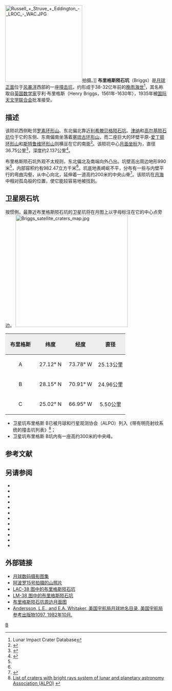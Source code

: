 {{lunar crater data|
 image=Briggs crater 4170 h1.jpg|
 caption=[[月球轨道器4号|月球轨道器4号]]拍摄的图像|
 latitude=26.45|
 N_or_S=N|
 longitude=69.19|
 E_or_W=W|
 diameter=36.75公里|
 depth=2.137公里|
 colong=70|
 eponym=亨利·布里格斯}}
[[Image:Russell_+_Struve_+_Eddington_-_LROC_-_WAC.JPG|240px]]拍摄。]]
'''布里格斯陨石坑'''（Briggs）是[[月球正面|月球正面]]位于[[风暴洋|风暴洋]]西部的一座[[撞击坑|撞击坑]]，约形成于38-32亿年前的[[晚雨海世|晚雨海世]]<ref name=LICD>Lunar Impact Crater Database</ref>，其名称取自[[英国|英国]][[数学家|数学家]]亨利·布里格斯（Henry Briggs，1561年-1630年），1935年被[[国际天文学联合会|国际天文学联合会]]批准接受。

==描述==  
该陨坑西侧毗邻[[罗素环形山|罗素环形山]]、东北偏北靠近[[利希滕贝格陨石坑|利希滕贝格陨石坑]]、[[津纳陨石坑|津纳]]和[[高尔基陨石坑|高尔基陨石坑]]位于它的东侧、东南偏南坐落着[[塞琉古环形山|塞琉古环形山]]，而二座巨大的环壁平原-[[爱丁顿环形山|爱丁顿环形山]]和[[斯特鲁维环形山|斯特鲁维环形山]]则横亘在它的南面<ref>{{Cite web |url=http://planetarynames.wr.usgs.gov/images/Lunar/lac_38_lo.pdf |title=Crater Briggs on the map LAC-38. |accessdate=2016-12-05 |archive-date=2013-02-20 |archive-url=https://web.archive.org/web/20130220151631/http://planetarynames.wr.usgs.gov/images/Lunar/lac_38_lo.pdf |dead-url=no }}</ref>。该陨坑中心[[月面坐标|月面坐标]]为{{Coord|26.45|N|69.19|W|globe:Moon|nogoogle=1|noosm=1}}，直径36.75公里<ref name="IAU">{{Cite web |url=http://planetarynames.wr.usgs.gov/Feature/881 |title=Directory of the International Astronomical Union |accessdate=2016-12-05 |archive-date=2017-10-01 |archive-url=https://web.archive.org/web/20171001165112/https://planetarynames.wr.usgs.gov/Feature/881 |dead-url=no }}</ref>，深度约2.137公里<ref>{{Cite web |url=http://fisherka.csolutionshosting.net/astronote/plan/craterdepth/html/CraterDepthFeatureNameWestfall.html |title=John E. Westfall's Atlas of the Lunar Terminator, Cambridge Univ. Press (2000) |accessdate=2016-12-05 |archive-date=2014-12-18 |archive-url=https://archive.today/20141218234310/http://fisherka.csolutionshosting.net/astronote/plan/craterdepth/html/CraterDepthFeatureNameWestfall.html |dead-url=yes }}</ref>。

布里格斯陨石坑外观不太规则，东北偏北及南端向外凸出。坑壁高出周边地形990米<ref name="LICD"/>，内部容积约有982.47立方千米<ref name="LICD"/>。坑底地表崎岖不平，分布有一些与内壁平行的弯曲沟壑，从中心向北，延伸着一道高约200米的中央山脊<ref name="WIKI">{{Cite web |url=http://the-moon.wikispaces.com/Briggs |title=Description Crater online The Moon-Wiki |accessdate=2016-12-05 |archive-date=2018-05-07 |archive-url=https://web.archive.org/web/20180507083913/http://the-moon.wikispaces.com/Briggs |dead-url=no }}</ref>。该陨坑在[[月海|月海]]中相对孤岛般的位置，使它能较容易地被找到。

==卫星陨石坑==
按惯例，最靠近布里格斯陨石坑的卫星坑将在月图上以字母标注在它的中心点旁边。
[[File:Briggs_satellite_craters_map.jpg|350px]]

{| class="wikitable"
!width="25%" style="background:#eeeeee;" |布里格斯 
!width="25%" style="background:#eeeeee;" |纬度
!width="25%" style="background:#eeeeee;" |经度
!width="25%" style="background:#eeeeee;" |直径
|-
|align="center"|A
|align="center"|27.12° N
|align="center"|73.78° W
|align="center"|25.13公里
|-
|align="center"|B
|align="center"|28.15° N
|align="center"|70.91° W
|align="center"|24.96公里
|-
|align="center"|C
|align="center"|25.02° N
|align="center"|66.95° W
|align="center"|5.50公里
|}{{clear}}
* 卫星坑布里格斯 B已被月球和行星观测协会（ALPO）列入《带有明亮射纹系统的撞击坑列表》<ref>[http://www.zone-vx.com/alpo-rays-table.pdf List of craters with bright rays system of lunar and planetary astronomy Association (ALPO)] {{webarchive|url=https://web.archive.org/web/20160304213831/http://www.zone-vx.com/alpo-rays-table.pdf |date=2016-03-04 }}</ref>；
* 卫星坑布里格斯 B坑内有一座高约300米的中央峰。
==参考文献==
{{reflist}}
==另请参阅==
{{refbegin}}
* {{cite book
  | last1 = Andersson
  | first1 = L. E.
  | last2 = Whitaker
  | first2 = E. A.
  | authorlink2 = Ewen Whitaker
  | date = 1982
  | title = [[NASA|NASA]] Catalogue of Lunar Nomenclature
  | publisher = NASA RP-1097
  | ref = harv
  }}
* {{cite web
  | last = Blue
  | first = Jennifer
  | date = July 25, 2007
  | title = Gazetteer of Planetary Nomenclature
  | publisher = [[United_States_Geological_Survey|USGS]]
  | url = http://planetarynames.wr.usgs.gov/
  | accessdate = 2007-08-05
  | ref = harv
  | archive-date = 2018-12-25
  | archive-url = https://web.archive.org/web/20181225170157/https://planetarynames.wr.usgs.gov/
  | dead-url = no
  }}
* {{cite book
  | last1 = Bussey
  | first1 = B.
  | authorlink1 = Ben Bussey
  | last2 = Spudis
  | first2 = P.
  | authorlink2 = Paul Spudis
  | date = 2004
  | title = The Clementine Atlas of the Moon
  | publisher = Cambridge University Press
  | location = New York
  | isbn = 978-0-521-81528-4
  | ref = harv
  }}
* {{cite book
  | last1 = Cocks
  | first1 = Elijah E.
  | last2 = Cocks
  | first2 = Josiah C.
  | date = 1995
  | title = Who's Who on the Moon: A Biographical Dictionary of Lunar Nomenclature
  | url = https://archive.org/details/isbn_9780936389271
  | publisher = Tudor Publishers
  | isbn = 978-0-936389-27-1
  | ref = harv
  }}
* {{cite web
  | last = McDowell
  | first = Jonathan
  | date = July 15, 2007
  | url = http://host.planet4589.org/astro/lunar/
  | title = Lunar Nomenclature
  | publisher = Jonathan's Space Report
  | accessdate = 2007-10-24
  | ref = harv
  | archive-date = 2018-12-25
  | archive-url = https://web.archive.org/web/20181225170156/http://host.planet4589.org/astro/lunar/
  | dead-url = no
  }}
* {{cite journal| last1 = Menzel| first1 = D. H.| last2 = Minnaert| first2 = M.| last3 = Levin| first3 = B.| last4 = Dollfus| first4 = A.| last5 = Bell| first5 = B.| title = Report on Lunar Nomenclature by the Working Group of Commission 17 of the IAU| doi = 10.1007/BF00171763| journal = Space Science Reviews| volume = 12| issue = 2| pages = 136–186| year = 1971| pmid = | pmc =| bibcode = 1971SSRv...12..136M| ref = harv}}
* {{cite book
  | first = Patrick
  | last = Moore
  | authorlink = Patrick Moore
  | date = 2001
  | title = On the Moon
  | url = https://archive.org/details/patrickmooreonmo00patr
  | publisher = Sterling Publishing Co
  | isbn = 978-0-304-35469-6
  | ref = harv
  }}
* {{cite book
  | first = Fred W.
  | last = Price
  | date = 1988
  | title = The Moon Observer's Handbook
  | publisher = Cambridge University Press
  | isbn = 978-0-521-33500-3
  | ref = harv
  }}
* {{cite book
  | last = Rükl
  | first = Antonín
  | authorlink = Antonín Rükl
  | date = 1990
  | title = Atlas of the Moon
  | publisher = Kalmbach Books
  | isbn = 978-0-913135-17-4
  | ref = harv
  }}
* {{cite book
  | last = Webb
  | first = Rev. T. W.
  | authorlink = Thomas William Webb
  | date = 1962
  | title = Celestial Objects for Common Telescopes
  | url = https://archive.org/details/celestialobjects00webb
  | edition = 6th revised
  | publisher = Dover
  | isbn = 978-0-486-20917-3
  | ref = harv
  }}
* {{cite book
  | first = Ewen A.
  | last = Whitaker
  | authorlink = Ewen Whitaker
  | date = 1999
  | title = Mapping and Naming the Moon
  | publisher = Cambridge University Press
  | isbn = 978-0-521-62248-6
  | ref = harv
  }}
* {{cite book
  | first = Peter T.
  | last = Wlasuk
  | date = 2000
  | title = Observing the Moon
  | publisher = Springer
  | isbn = 978-1-85233-193-1
  | ref = harv
 }}
{{refend}}

==外部链接==
* [http://www.lpi.usra.edu/resources/lunar_orbiter/bin/srch_nam.shtml?Briggs%7C0 月球数码摄影图集] {{Wayback|url=http://www.lpi.usra.edu/resources/lunar_orbiter/bin/srch_nam.shtml?Briggs%7C0 |date=20160303191121 }}
* [http://www.lpi.usra.edu/resources/apollo/search/feature/?feature=Briggs 阿波罗15号拍摄的山照片] {{Wayback|url=http://www.lpi.usra.edu/resources/apollo/search/feature/?feature=Briggs |date=20160303182827 }}
* [http://www.lpi.usra.edu/resources/mapcatalog/LAC/lac38/ LAC-38 图中的布里格斯陨石坑] {{Wayback|url=http://www.lpi.usra.edu/resources/mapcatalog/LAC/lac38/ |date=20160527065005 }}
* [http://www.lpi.usra.edu/resources/mapcatalog/LM/lm38/ LM-38 图中的布里格斯陨石坑] {{Wayback|url=http://www.lpi.usra.edu/resources/mapcatalog/LM/lm38/ |date=20160304074142 }}
* [http://www.lpi.usra.edu/resources/mapcatalog/usgs/I527/ 布里格斯陨石坑周边月面图] {{Wayback|url=http://www.lpi.usra.edu/resources/mapcatalog/usgs/I527/ |date=20160304065849 }}
* [http://planet4589.org/astro/lunar/RP-1097.pdf Andersson, L.E., and E.A. Whitaker,  美国宇航局月球地名目录, 美国宇航局参考出版物1097, 1982年10月.] {{Wayback|url=http://planet4589.org/astro/lunar/RP-1097.pdf |date=20141006125838 }}

[[Category:月球环形山|B]]
{{月球环形山 (A-B)}}